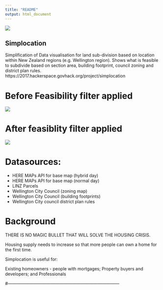 ---
title: "README"
output: html_document
---

![](logo2.png)

## Simplocation

Simplification of Data visualisation for land sub-division based on location within New Zealand regions (e.g. Wellington region).
Shows what is feasible to subdivide based on section area, building footprint, council zoning and district plan rules.
https://2017.hackerspace.govhack.org/project/simplocation 

# Before Feasibility filter applied

![](map_before.png)

# After feasiblity filter applied

![](map_feasible.png)

# Datasources:

* HERE MAPs API for base map (hybrid day)
* HERE MAPs API for base map (normal day)
* LINZ Parcels
* Wellington City Council (zoning map)
* Wellington City Council (building footprints)
* Wellington City council district plan rules

# Background
THERE IS NO MAGIC BULLET THAT WILL SOLVE THE HOUSING CRISIS.

Housing supply needs to increase so that more people can own a home for the first time.

 

Simplocation is useful for:

Existing homeowners - people with mortgages;
Property buyers and developers; and
Professionals

#------------------------------------------------------------------------------
